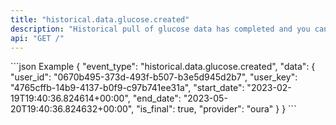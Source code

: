 ```yaml
---
title: "historical.data.glucose.created"
description: "Historical pull of glucose data has completed and you can now pull data for this resource."
api: "GET /"
---
```

<ResponseField name="event_type" type="string | null" required="False" default="historical.data.glucose.created">

</ResponseField>
<ResponseField name="data" type="HistoricalWebhookPayload">

<Expandable title="HistoricalWebhookPayload" defaultOpen="true">
<ResponseField name="user_id" type="string" required="True">

</ResponseField>
<ResponseField name="user_key" type="string" required="True">

</ResponseField>
<ResponseField name="start_date" type="string" required="True">

</ResponseField>
<ResponseField name="end_date" type="string" required="True">

</ResponseField>
<ResponseField name="is_final" type="boolean" required="True">

</ResponseField>
<ResponseField name="provider" type="string" required="True">

</ResponseField>
</Expandable>
</ResponseField>
<ResponseExample>
```json Example
{
  "event_type": "historical.data.glucose.created",
  "data": {
    "user_id": "0670b495-373d-493f-b507-b3e5d945d2b7",
    "user_key": "4765cffb-14b9-4137-b0f9-c97b741ee31a",
    "start_date": "2023-02-19T19:40:36.824614+00:00",
    "end_date": "2023-05-20T19:40:36.824632+00:00",
    "is_final": true,
    "provider": "oura"
  }
}
```
</ResponseExample>
